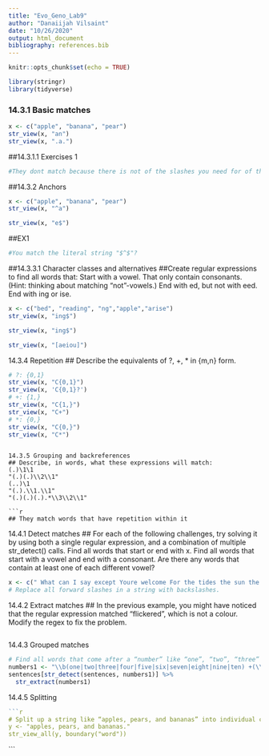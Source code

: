 ```yaml
---
title: "Evo_Geno_Lab9"
author: "Danaiijah Vilsaint"
date: "10/26/2020"
output: html_document
bibliography: references.bib
---
```


```r
knitr::opts_chunk$set(echo = TRUE)
```

```r
library(stringr)
library(tidyverse)
```

### 14.3.1 Basic matches
```r
x <- c("apple", "banana", "pear")
str_view(x, "an")
str_view(x, ".a.")
```


##14.3.1.1 Exercises 1
```r

#They dont match because there is not of the slashes you need for of them represent one
```


##14.3.2 Anchors
```r
x <- c("apple", "banana", "pear")
str_view(x, "^a")
```
```r
str_view(x, "e$")
```
##EX1
```r
#You match the literal string "$^$"?
```
##14.3.3.1 Character classes and alternatives
##Create regular expressions to find all words that:
Start with a vowel.
That only contain consonants. (Hint: thinking about matching “not”-vowels.)
End with ed, but not with eed.
End with ing or ise.
```r
x <- c("bed", "reading", "ng","apple","arise")
str_view(x, "ing$")
```
```r
str_view(x, "ing$")
```
```r
str_view(x, "[aeiou]")
```


14.3.4 Repetition
## Describe the equivalents of ?, +, * in {m,n} form.
```r
# ?: {0,1}
str_view(x, "C{0,1}")
str_view(x, 'C{0,1}?')
# +: {1,}
str_view(x, "C{1,}")
str_view(x, "C+")
# *: {0,}
str_view(x, "C{0,}")
str_view(x, "C*")
```
```

14.3.5 Grouping and backreferences
## Describe, in words, what these expressions will match:
(.)\1\1
"(.)(.)\\2\\1"
(..)\1
"(.).\\1.\\1"
"(.)(.)(.).*\\3\\2\\1"

```r
## They match words that have repetition within it
```

14.4.1 Detect matches
## For each of the following challenges, try solving it by using both a single regular expression, and a combination of multiple str_detect() calls.
Find all words that start or end with x.
Find all words that start with a vowel and end with a consonant.
Are there any words that contain at least one of each different vowel?
```r
x <- c(" What can I say except Youre welcome For the tides the sun the sky Hey it is okay  it is okay Youre welcome Im just an ordinary demi guy")
# Replace all forward slashes in a string with backslashes.
```

14.4.2 Extract matches
## In the previous example, you might have noticed that the regular expression matched “flickered”, which is not a colour. Modify the regex to fix the problem.
```r

```

14.4.3 Grouped matches
```r
# Find all words that come after a “number” like “one”, “two”, “three” etc. Pull out both the number and the word.
numbers1 <- "\\b(one|two|three|four|five|six|seven|eight|nine|ten) +(\\w+)"
sentences[str_detect(sentences, numbers1)] %>%
  str_extract(numbers1)
```


14.4.5 Splitting
```r
```r
# Split up a string like “apples, pears, and bananas” into individual components.
y <- "apples, pears, and bananas."
str_view_all(y, boundary("word"))
```
```



